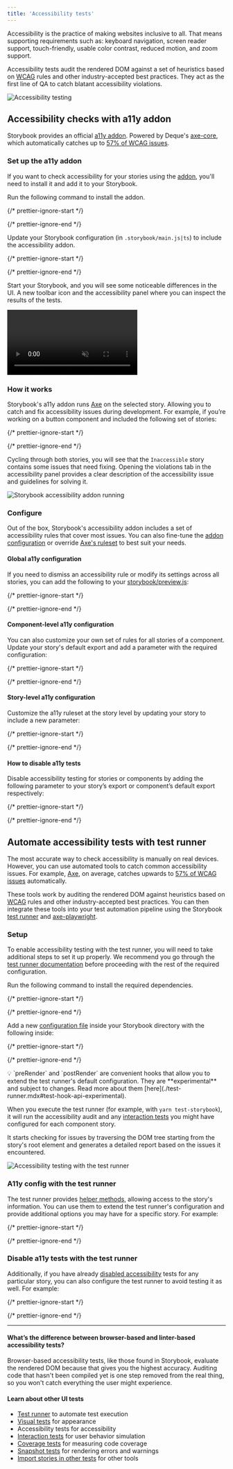 ```yaml
---
title: 'Accessibility tests'
---
```


<YouTubeCallout id="rNLL0SICr9w" title="STOP fighting accessibility | automate a11y checks" />

Accessibility is the practice of making websites inclusive to all. That means supporting requirements such as: keyboard navigation, screen reader support, touch-friendly, usable color contrast, reduced motion, and zoom support.

Accessibility tests audit the rendered DOM against a set of heuristics based on [WCAG](https://www.w3.org/WAI/standards-guidelines/wcag/) rules and other industry-accepted best practices. They act as the first line of QA to catch blatant accessibility violations.

![Accessibility testing](./accessibility-testing-storybook.gif)

## Accessibility checks with a11y addon

Storybook provides an official [a11y addon](https://storybook.js.org/addons/@storybook/addon-a11y). Powered by Deque's [axe-core](https://github.com/dequelabs/axe-core), which automatically catches up to [57% of WCAG issues](https://www.deque.com/blog/automated-testing-study-identifies-57-percent-of-digital-accessibility-issues/).

### Set up the a11y addon

If you want to check accessibility for your stories using the [addon](https://storybook.js.org/addons/@storybook/addon-a11y/), you'll need to install it and add it to your Storybook.

Run the following command to install the addon.

{/* prettier-ignore-start */}

<CodeSnippets path="storybook-a11y-install.md" />

{/* prettier-ignore-end */}

Update your Storybook configuration (in `.storybook/main.js|ts`) to include the accessibility addon.

{/* prettier-ignore-start */}

<CodeSnippets path="storybook-a11y-register.md" />

{/* prettier-ignore-end */}

Start your Storybook, and you will see some noticeable differences in the UI. A new toolbar icon and the accessibility panel where you can inspect the results of the tests.

<video autoPlay muted playsInline loop>
  <source src="storybook-a11y-starter-setup-optimized.mp4" type="video/mp4" />
</video>

### How it works

Storybook's a11y addon runs [Axe](https://github.com/dequelabs/axe-core) on the selected story. Allowing you to catch and fix accessibility issues during development. For example, if you’re working on a button component and included the following set of stories:

{/* prettier-ignore-start */}

<CodeSnippets path="component-story-with-accessibility.md" />

{/* prettier-ignore-end */}

Cycling through both stories, you will see that the `Inaccessible` story contains some issues that need fixing. Opening the violations tab in the accessibility panel provides a clear description of the accessibility issue and guidelines for solving it.

![Storybook accessibility addon running](./storybook-a11y-addon-unoptimized.png)

### Configure

Out of the box, Storybook's accessibility addon includes a set of accessibility rules that cover most issues. You can also fine-tune the [addon configuration](https://github.com/storybookjs/storybook/tree/next/addons/a11y#parameters) or override [Axe's ruleset](https://github.com/storybookjs/storybook/tree/next/addons/a11y#handling-failing-rules) to best suit your needs.

#### Global a11y configuration

If you need to dismiss an accessibility rule or modify its settings across all stories, you can add the following to your [storybook/preview.js](../configure/overview.mdx#configure-story-rendering):

{/* prettier-ignore-start */}

<CodeSnippets path="storybook-addon-a11y-global-config.md" />

{/* prettier-ignore-end */}

#### Component-level a11y configuration

You can also customize your own set of rules for all stories of a component. Update your story's default export and add a parameter with the required configuration:

{/* prettier-ignore-start */}

<CodeSnippets path="storybook-addon-a11y-component-config.md" />

{/* prettier-ignore-end */}

#### Story-level a11y configuration

Customize the a11y ruleset at the story level by updating your story to include a new parameter:

{/* prettier-ignore-start */}

<CodeSnippets path="storybook-addon-a11y-story-config.md" />

{/* prettier-ignore-end */}

#### How to disable a11y tests

Disable accessibility testing for stories or components by adding the following parameter to your story’s export or component’s default export respectively:

{/* prettier-ignore-start */}

<CodeSnippets path="storybook-addon-a11y-disable.md" />

{/* prettier-ignore-end */}

## Automate accessibility tests with test runner

The most accurate way to check accessibility is manually on real devices. However, you can use automated tools to catch common accessibility issues. For example, [Axe](https://www.deque.com/axe/), on average, catches upwards to [57% of WCAG issues](https://www.deque.com/blog/automated-testing-study-identifies-57-percent-of-digital-accessibility-issues/) automatically.

These tools work by auditing the rendered DOM against heuristics based on [WCAG](https://www.w3.org/WAI/standards-guidelines/wcag/) rules and other industry-accepted best practices. You can then integrate these tools into your test automation pipeline using the Storybook [test runner](./test-runner.mdx#test-hook-api-experimental) and [axe-playwright](https://github.com/abhinaba-ghosh/axe-playwright).

### Setup

To enable accessibility testing with the test runner, you will need to take additional steps to set it up properly. We recommend you go through the [test runner documentation](./test-runner.mdx) before proceeding with the rest of the required configuration.

Run the following command to install the required dependencies.

{/* prettier-ignore-start */}

<CodeSnippets path="storybook-test-runner-axe-playwright.md" />

{/* prettier-ignore-end */}

Add a new [configuration file](./test-runner.mdx#test-hook-api-experimental) inside your Storybook directory with the following inside:

{/* prettier-ignore-start */}

<CodeSnippets path="storybook-test-runner-a11y-config.md" />

{/* prettier-ignore-end */}

<div class="aside">
  💡 `preRender` and `postRender` are convenient hooks that allow you to extend the test runner's default configuration. They are **experimental** and subject to changes. Read more about them [here](./test-runner.mdx#test-hook-api-experimental).
</div>

When you execute the test runner (for example, with `yarn test-storybook`), it will run the accessibility audit and any [interaction tests](./interaction-testing.mdx) you might have configured for each component story.

It starts checking for issues by traversing the DOM tree starting from the story's root element and generates a detailed report based on the issues it encountered.

![Accessibility testing with the test runner](./test-runner-a11y-optimized.png)

### A11y config with the test runner

The test runner provides [helper methods](./test-runner.mdx#helpers), allowing access to the story's information. You can use them to extend the test runner's configuration and provide additional options you may have for a specific story. For example:

{/* prettier-ignore-start */}

<CodeSnippets path="storybook-test-runner-a11y-configure.md" />

{/* prettier-ignore-end */}

### Disable a11y tests with the test runner

Additionally, if you have already [disabled accessibility](#how-to-disable-a11y-tests) tests for any particular story, you can also configure the test runner to avoid testing it as well. For example:

{/* prettier-ignore-start */}

<CodeSnippets path="storybook-test-runner-a11y-disable.md" />

{/* prettier-ignore-end */}

***

#### What’s the difference between browser-based and linter-based accessibility tests?

Browser-based accessibility tests, like those found in Storybook, evaluate the rendered DOM because that gives you the highest accuracy. Auditing code that hasn't been compiled yet is one step removed from the real thing, so you won't catch everything the user might experience.

#### Learn about other UI tests

* [Test runner](./test-runner.mdx) to automate test execution
* [Visual tests](./visual-testing.mdx) for appearance
* Accessibility tests for accessibility
* [Interaction tests](./interaction-testing.mdx) for user behavior simulation
* [Coverage tests](./test-coverage.mdx) for measuring code coverage
* [Snapshot tests](./snapshot-testing.mdx) for rendering errors and warnings
* [Import stories in other tests](./importing-stories-in-tests.mdx) for other tools
